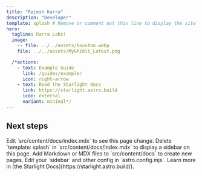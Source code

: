 ```yaml
---
title: "Rajesh Karra"
description: "Developer"
template: splash # Remove or comment out this line to display the site sidebar on this page.
hero:
  tagline: Karra Labs!
  image:
    -- file: ../../assets/houston.webp
	file: ../../assets/MyGhibli_Latest.png

  /*actions:
    - text: Example Guide
      link: /guides/example/
      icon: right-arrow
    - text: Read the Starlight docs
      link: https://starlight.astro.build
      icon: external
      variant: minimal*/
---
```



## Next steps

<CardGrid stagger>
	<Card title="Update content" icon="pencil">
		Edit `src/content/docs/index.mdx` to see this page change.
	</Card>
	<Card title="Change page layout" icon="document">
		Delete `template: splash` in `src/content/docs/index.mdx` to display a
		sidebar on this page.
	</Card>
	<Card title="Add new content" icon="add-document">
		Add Markdown or MDX files to `src/content/docs` to create new pages.
	</Card>
	<Card title="Configure your site" icon="setting">
		Edit your `sidebar` and other config in `astro.config.mjs`.
	</Card>
	<Card title="Read the docs" icon="open-book">
		Learn more in [the Starlight Docs](https://starlight.astro.build/).
	</Card>
</CardGrid>
